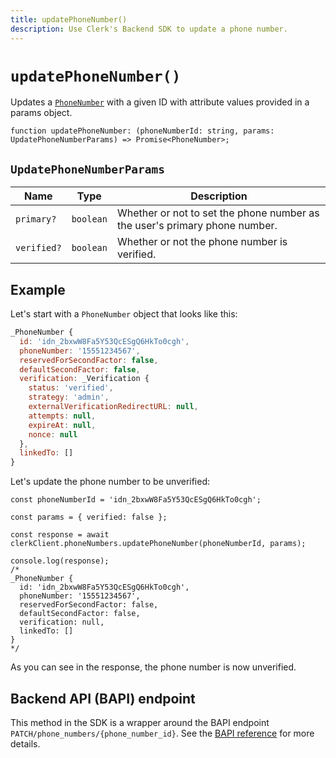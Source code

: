 ```yaml
---
title: updatePhoneNumber()
description: Use Clerk's Backend SDK to update a phone number.
---
```


# `updatePhoneNumber()`

Updates a [`PhoneNumber`](/docs/references/javascript/phone-number/phone-number) with a given ID with attribute values provided in a params object.

```tsx
function updatePhoneNumber: (phoneNumberId: string, params: UpdatePhoneNumberParams) => Promise<PhoneNumber>;
```

## `UpdatePhoneNumberParams`

| Name | Type | Description |
| --- | --- | --- |
| `primary?` | `boolean` | Whether or not to set the phone number as the user's primary phone number. |
| `verified?` | `boolean` | Whether or not the phone number is verified. |

## Example

Let's start with a `PhoneNumber` object that looks like this:

```js
_PhoneNumber {
  id: 'idn_2bxwW8Fa5Y53QcESgQ6HkTo0cgh',
  phoneNumber: '15551234567',
  reservedForSecondFactor: false,
  defaultSecondFactor: false,
  verification: _Verification {
    status: 'verified',
    strategy: 'admin',
    externalVerificationRedirectURL: null,
    attempts: null,
    expireAt: null,
    nonce: null
  },
  linkedTo: []
}
```

Let's update the phone number to be unverified:

```tsx {3, 14-15}
const phoneNumberId = 'idn_2bxwW8Fa5Y53QcESgQ6HkTo0cgh';

const params = { verified: false };

const response = await clerkClient.phoneNumbers.updatePhoneNumber(phoneNumberId, params);

console.log(response);
/*
_PhoneNumber {
  id: 'idn_2bxwW8Fa5Y53QcESgQ6HkTo0cgh',
  phoneNumber: '15551234567',
  reservedForSecondFactor: false,
  defaultSecondFactor: false,
  verification: null,
  linkedTo: []
}
*/
```

As you can see in the response, the phone number is now unverified.

## Backend API (BAPI) endpoint

This method in the SDK is a wrapper around the BAPI endpoint `PATCH/phone_numbers/{phone_number_id}`. See the [BAPI reference](https://clerk.com/docs/reference/backend-api/tag/Phone-Numbers#operation/UpdatePhoneNumber) for more details.
